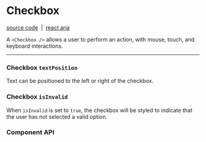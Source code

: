 
<Meta title="Components/Checkbox" />

# Checkbox

[source code](https://github.com/alex-mcgovern/boondoggle/tree/main/src/components/checkbox)
&nbsp;|&nbsp;
[react aria](https://react-spectrum.adobe.com/react-aria/Checkbox.html)

A `<Checkbox />` allows a user to perform an action, with mouse, touch, and keyboard
interactions.

<hr />

### Checkbox `textPosition`

Text can be positioned to the left or right of the checkbox.

<div className="grid grid-cols-1 gap-2 md:grid-cols-2">
    <Canvas
        className="!my-2"
        of={checkboxExamples.textPositionRight}
    />
    <Canvas
        className="!my-2"
        of={checkboxExamples.textPositionLeft}
    />
</div>

### Checkbox `isInvalid`

When `isInvalid` is set to `true`, the checkbox will be styled to indicate that
the user has not selected a valid option.

<Canvas of={checkboxExamples.isInvalid} />

### Component API

<ArgTypes of={Checkbox} />
